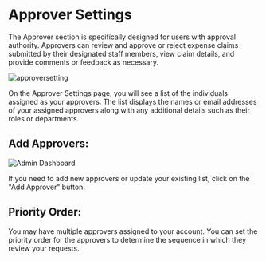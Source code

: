 # Approver Settings

The Approver section is specifically designed for users with approval authority. 
Approvers can review and approve or reject expense claims submitted by their 
designated staff members, view claim details, and provide comments or feedback as 
necessary. 

![approversetting](../image/approversettings.png)

On the Approver Settings page, you will see a list of the individuals assigned as your approvers. The list displays the names or email addresses of your assigned approvers along with any additional details such as their roles or departments.

## Add Approvers:

![Admin Dashboard](../image/addapprover.png)


If you need to add new approvers or update your existing list, click on the "Add Approver" button.

## Priority Order:

You may have multiple approvers assigned to your account. You can set the priority order for the approvers to determine the sequence in which they review your requests.
